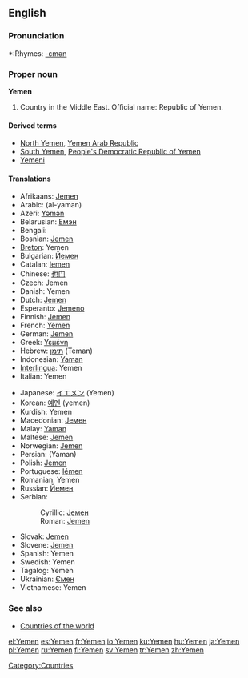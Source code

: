 ==English==

===Pronunciation===
*:Rhymes: [[Rhymes:English:-ɛmən|-ɛmən]]

===Proper noun===
'''Yemen'''

# Country in the Middle East. Official name: Republic of Yemen.

====Derived terms====
*[[North Yemen]], [[Yemen Arab Republic]]
*[[South Yemen]], [[People's Democratic Republic of Yemen]]
*[[Yemeni]]

====Translations====
{{top}}
*Afrikaans: [[Jemen]]
*Arabic: {{ARchar|[[اليمن]]}} (al-yaman) {{m}}
*Azeri: [[Yəmən]]
*Belarusian: [[Емэн]]
*Bengali: {{BNchar|[[ইয়েমেন]]}}
*Bosnian: [[Jemen]] {{m}}
*[[Breton]]: Yemen
*Bulgarian: [[Йемен]]
*Catalan: [[Iemen]]
*Chinese: [[也门]]
*Czech: Jemen
*Danish: Yemen
*Dutch: [[Jemen]]
*Esperanto: [[Jemeno]]
*Finnish: [[Jemen]]
*French: [[Yémen]] {{m}}
*German: [[Jemen]]
*Greek: [[Υεμένη]] {{f}}
*Hebrew: [[תימן]] (Teman) {{f}}
*Indonesian: [[Yaman]]
*[[Interlingua]]: Yemen
*Italian: Yemen {{m}}
{{mid}}
*Japanese: [[イエメン]] (Yemen)
*Korean: [[예멘]] (yemen)
*Kurdish: Yemen
*Macedonian: [[Јемен]] {{m}}
*Malay: [[Yaman]]
*Maltese: [[Jemen]]
*Norwegian: [[Jemen]]
*Persian: {{FAchar|[[یمن]]}} (Yaman)
*Polish: [[Jemen]]
*Portuguese: [[Iémen]]
*Romanian: Yemen {{n}}
*Russian: [[Йемен]]
*Serbian:
*:Cyrillic: [[Јемен]] {{m}}
*:Roman: [[Jemen#Serbian|Jemen]] {{m}}
*Slovak: [[Jemen]] {{m}}
*Slovene: [[Jemen]] {{m}}
*Spanish: Yemen
*Swedish: Yemen
*Tagalog: Yemen
*Ukrainian: [[Ємен]] {{m}}
*Vietnamese: Yemen
{{bottom}}

===See also===
*[[Countries of the world]]
{{wikipedia}}

[[Category:Countries]]

[[el:Yemen]]
[[es:Yemen]]
[[fr:Yemen]]
[[io:Yemen]]
[[ku:Yemen]]
[[hu:Yemen]]
[[ja:Yemen]]
[[pl:Yemen]]
[[ru:Yemen]]
[[fi:Yemen]]
[[sv:Yemen]]
[[tr:Yemen]]
[[zh:Yemen]]